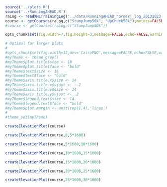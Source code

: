 ```r
source('../plots.R')
source('../RunningAHEAD.R')
raLog <- readXMLTrainingLog('../data/RunningAHEAD_hornerj_log_20131023.xml')
course <- getCourses(raLog,c("StumpJump50k", "UpChuck50k"),meters=FALSE)
#course <- getCourses(raLog,c("StumpJump50k"))

opts_chunk$set(fig.width=7,fig.height=3,message=FALSE,echo=FALSE,warning=FALSE)

# Optimal for larger plots
#
#opts_chunk$set(fig.width=12,dev='CairoPNG',message=FALSE,echo=FALSE,warning=FALSE)
#myTheme <- theme_grey()
#myTheme$plot.title$size <- 18
#myTheme$plot.title$face <- "bold"
#myTheme$text$size <- 16
#myTheme$text$face <- "bold"
#myTheme$axis.title.x$size <- 14
#myTheme$axis.title.x$vjust <- -.2
#myTheme$axis.title.y$size <- 14
#myTheme$axis.title.y$vjust <- .2
#myTheme$legend.text$size <- 14
#myTheme$legend.text$face <- "bold"
#myTheme$plot.margin <- unit(rep(1,4),'lines')
#
#theme_set(myTheme)
```
```r
createElevationPlot(course)
```
```r
createElevationPlot(course,0,5*1600)
```

```r
createElevationPlot(course,5*1600,10*1600)
```
```r
createElevationPlot(course,10*1600,15*1600)
```
```r
createElevationPlot(course,15*1600,20*1600)
```
```r
createElevationPlot(course,20*1600,25*1600)
```
```r
createElevationPlot(course,25*1600,30*1600)
```
